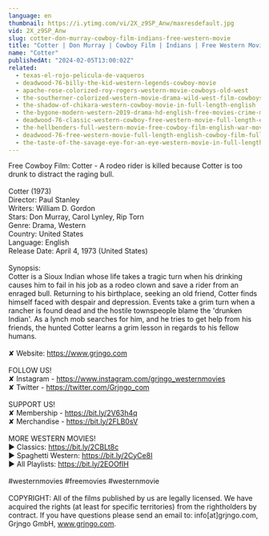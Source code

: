 ```yaml
---
language: en
thumbnail: https://i.ytimg.com/vi/2X_z9SP_Anw/maxresdefault.jpg
vid: 2X_z9SP_Anw
slug: cotter-don-murray-cowboy-film-indians-free-western-movie
title: "Cotter | Don Murray | Cowboy Film | Indians | Free Western Movie"
name: "Cotter"
publishedAt: "2024-02-05T13:00:02Z"
related:
  - texas-el-rojo-pelicula-de-vaqueros
  - deadwood-76-billy-the-kid-western-legends-cowboy-movie
  - apache-rose-colorized-roy-rogers-western-movie-cowboys-old-west
  - the-southerner-colorized-western-movie-drama-wild-west-film-cowboys
  - the-shadow-of-chikara-western-cowboy-movie-in-full-length-english
  - the-bygone-modern-western-2019-drama-hd-english-free-movies-crime-mystery
  - deadwood-76-classic-western-cowboy-free-western-movie-full-length-english
  - the-hellbenders-full-western-movie-free-cowboy-film-english-war-movie
  - deadwood-76-free-western-movie-full-length-english-cowboy-film-full-movie
  - the-taste-of-the-savage-eye-for-an-eye-western-movie-in-full-length-english-free-feature-film
---
```


Free Cowboy Film: Cotter - A rodeo rider is killed because Cotter is too drunk to distract the raging bull.<br />
<br />
Cotter (1973)<br />
Director: Paul Stanley<br />
Writers: William D. Gordon<br />
Stars: Don Murray, Carol Lynley, Rip Torn<br />
Genre: Drama, Western<br />
Country: United States<br />
Language: English<br />
Release Date: April 4, 1973 (United States)<br />
<br />
Synopsis:<br />
Cotter is a Sioux Indian whose life takes a tragic turn when his drinking causes him to fail in his job as a rodeo clown and save a rider from an enraged bull. Returning to his birthplace, seeking an old friend, Cotter finds himself faced with despair and depression. Events take a grim turn when a rancher is found dead and the hostile townspeople blame the 'drunken Indian'. As a lynch mob searches for him, and he tries to get help from his friends, the hunted Cotter learns a grim lesson in regards to his fellow humans.<br />
<br />
✘ Website: https://www.grjngo.com<br />
<br />
FOLLOW US!<br />
✘ Instagram - https://www.instagram.com/grjngo_westernmovies<br />
✘ Twitter - https://twitter.com/Grjngo_com<br />
<br />
SUPPORT US!<br />
✘ Membership - https://bit.ly/2V63h4q<br />
✘ Merchandise - https://bit.ly/2FLB0sV<br />
<br />
MORE WESTERN MOVIES! <br />
► Classics: https://bit.ly/2CBLt8c <br />
► Spaghetti Western: https://bit.ly/2CyCe8I <br />
► All Playlists: https://bit.ly/2EOOfIH <br />
<br />
#westernmovies #freemovies #westernmovie<br />
<br />
COPYRIGHT: All of the films published by us are legally licensed. We have acquired the rights (at least for specific territories) from the rightholders by contract. If you have questions please send an email to: info[at]grjngo.com, Grjngo GmbH, www.grjngo.com.
